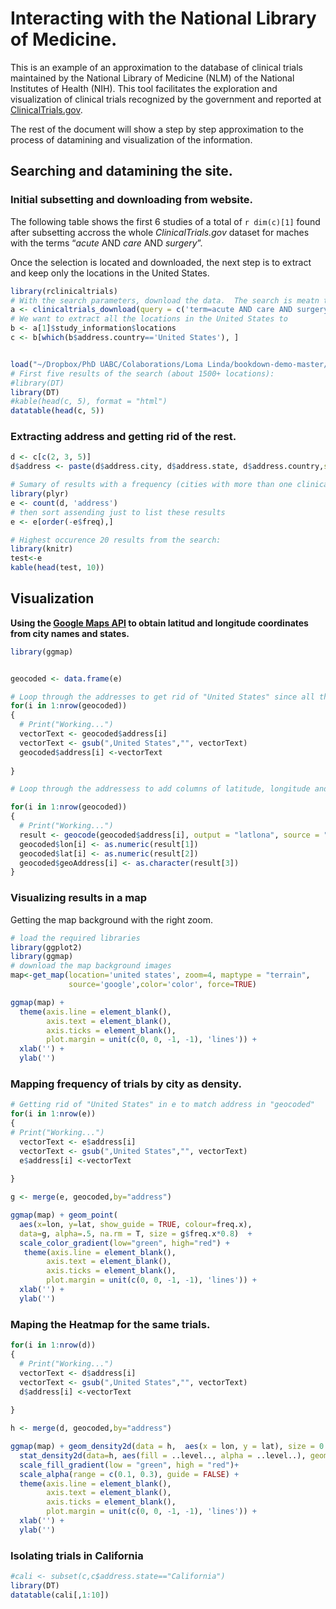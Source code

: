 # Interacting with the National Library of Medicine.


This is an example of an approximation to the database of clinical trials maintained by the National Library of Medicine (NLM) of the National Institutes of Health (NIH). This tool facilitates the exploration and visualization of clinical trials recognized by the government and reported at [ClinicalTrials.gov](https://clinicaltrials.gov/).

The rest of the document will show a step by step approximation to the process of datamining and visualization of the information.

## Searching and datamining the site.

### Initial subsetting and downloading from website.

The following table shows the first 6 studies of a total of `r dim(c)[1]` found after subsetting accross the whole *ClinicalTrials.gov* dataset for maches with the terms "*acute* AND *care* AND *surgery*".

Once the selection is located and downloaded, the next step is to extract and keep only the locations in the United States.
```r
library(rclinicaltrials)
# With the search parameters, download the data.  The search is meatn to download less than 100, if there are more than 100 results, Clincal Trials.gov will only give the first 100
a <- clinicaltrials_download(query = c('term=acute AND care AND surgery','recr=Open', 'type=Intr', 'cntry1=NA%3AUS'), count = 200, include_results = TRUE)
# We want to extract all the locations in the United States to 
b <- a[1]$study_information$locations
c <- b[which(b$address.country=='United States'), ]
```
```r

```
```r
load("~/Dropbox/PhD UABC/Colaborations/Loma Linda/bookdown-demo-master/criticalCareClinicTrials.RData")
# First five results of the search (about 1500+ locations):
#library(DT)
library(DT)
#kable(head(c, 5), format = "html")
datatable(head(c, 5))
```

### Extracting address and getting rid of the rest.
```r
d <- c[c(2, 3, 5)]
d$address <- paste(d$address.city, d$address.state, d$address.country,sep=",")

# Sumary of results with a frequency (cities with more than one clinical trial)
library(plyr)
e <- count(d, 'address')
# then sort assending just to list these results
e <- e[order(-e$freq),]
```

```r
# Highest occurence 20 results from the search:
library(knitr)
test<-e
kable(head(test, 10))
```

## Visualization

<!--### Geolocation of cities-->

**Using the [Google Maps API](https://cloud.google.com/maps-platform/) to obtain latitud and longitude coordinates from city names and states.**
```r
library(ggmap)


geocoded <- data.frame(e)

# Loop through the addresses to get rid of "United States" since all the addresses are in the same country.
for(i in 1:nrow(geocoded))
{
  # Print("Working...")
  vectorText <- geocoded$address[i]
  vectorText <- gsub(",United States","", vectorText)
  geocoded$address[i] <-vectorText
  
}

# Loop through the addressess to add columns of latitude, longitude and addressess according to GOOGLE MAPS API to compare.

for(i in 1:nrow(geocoded))
{
  # Print("Working...")
  result <- geocode(geocoded$address[i], output = "latlona", source = "google")
  geocoded$lon[i] <- as.numeric(result[1])
  geocoded$lat[i] <- as.numeric(result[2])
  geocoded$geoAddress[i] <- as.character(result[3])
}
```

### Visualizing results in a map


Getting the map background with the right zoom.
```r
# load the required libraries
library(ggplot2)
library(ggmap)
# download the map background images
map<-get_map(location='united states', zoom=4, maptype = "terrain",
             source='google',color='color', force=TRUE)

ggmap(map) +
  theme(axis.line = element_blank(),
        axis.text = element_blank(),
        axis.ticks = element_blank(),
        plot.margin = unit(c(0, 0, -1, -1), 'lines')) +
  xlab('') +
  ylab('')
```

### Mapping frequency of trials by city as density.
```r
# Getting rid of "United States" in e to match address in "geocoded"
for(i in 1:nrow(e))
{
# Print("Working...")
  vectorText <- e$address[i]
  vectorText <- gsub(",United States","", vectorText)
  e$address[i] <-vectorText
  
}

g <- merge(e, geocoded,by="address")
```
```r
ggmap(map) + geom_point(
  aes(x=lon, y=lat, show_guide = TRUE, colour=freq.x), 
  data=g, alpha=.5, na.rm = T, size = g$freq.x*0.8)  + 
  scale_color_gradient(low="green", high="red") +
   theme(axis.line = element_blank(),
        axis.text = element_blank(),
        axis.ticks = element_blank(),
        plot.margin = unit(c(0, 0, -1, -1), 'lines')) +
  xlab('') +
  ylab('')
```

### Maping the Heatmap for the same trials.
```r
for(i in 1:nrow(d))
{
  # Print("Working...")
  vectorText <- d$address[i]
  vectorText <- gsub(",United States","", vectorText)
  d$address[i] <-vectorText
  
}

h <- merge(d, geocoded,by="address")
```
```r
ggmap(map) + geom_density2d(data = h,  aes(x = lon, y = lat), size = 0.3)+
  stat_density2d(data=h, aes(fill = ..level.., alpha = ..level..), geom="polygon", bins=15) +
  scale_fill_gradient(low = "green", high = "red")+
  scale_alpha(range = c(0.1, 0.3), guide = FALSE) +
  theme(axis.line = element_blank(),
        axis.text = element_blank(),
        axis.ticks = element_blank(),
        plot.margin = unit(c(0, 0, -1, -1), 'lines')) +
  xlab('') +
  ylab('')
```


### Isolating trials in California
```r
#cali <- subset(c,c$address.state=="California")
library(DT)
datatable(cali[,1:10])
```

